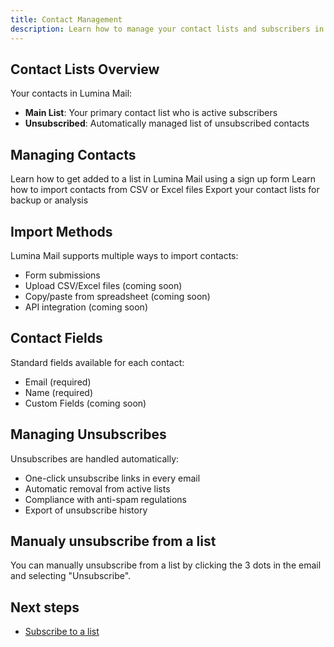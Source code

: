 ```yaml
---
title: Contact Management
description: Learn how to manage your contact lists and subscribers in Lumina Mail
---
```



## Contact Lists Overview

Your contacts in Lumina Mail:

- **Main List**: Your primary contact list who is active subscribers
- **Unsubscribed**: Automatically managed list of unsubscribed contacts

## Managing Contacts

<Cards>
<Card href="/contacts/subscribe" title="Subscribe to a list">
  Learn how to get added to a list in Lumina Mail using a sign up form
</Card>
  <Card href="/contacts/import" title="Import Contacts">
    Learn how to import contacts from CSV or Excel files
  </Card>
  <Card href="/contacts/export" title="Export Contacts">
    Export your contact lists for backup or analysis
  </Card>
</Cards>

## Import Methods

Lumina Mail supports multiple ways to import contacts:

- Form submissions
- Upload CSV/Excel files (coming soon)
- Copy/paste from spreadsheet (coming soon)
- API integration (coming soon)

## Contact Fields

Standard fields available for each contact:

- Email (required)
- Name (required)
- Custom Fields (coming soon)

## Managing Unsubscribes

Unsubscribes are handled automatically:

- One-click unsubscribe links in every email
- Automatic removal from active lists
- Compliance with anti-spam regulations
- Export of unsubscribe history

## Manualy unsubscribe from a list

You can manually unsubscribe from a list by clicking the 3 dots in the email and selecting "Unsubscribe".

<ImageZoom src="/manual-unsubscribe.png" width="1200" height="1200" alt="Unsubscribe from list" />

## Next steps

- [Subscribe to a list](/contacts/subscribe)